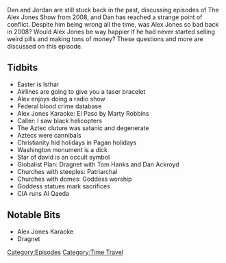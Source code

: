 {{DEFAULTSORT:
    #_EPISODE_0124:March 23, 2008
}}{{Episode
    | title             = March 23, 2008
    | caption           = Listen to this episode on [https://knowledgefight.libsyn.com/knowledge-fight-march-23-2008 Libsyn] [https://open.spotify.com/episode/1vCfYsK3tLCzDQkLWfM0t7 Spotify], Read the [[Transcript/124: March 23, 2008|Unofficial Transcript]]
    | episodeNumber     = 124
    | length            = 01:35:56
    | airDate           = January 29, 2018
    | coverageStartDate = March 23, 2009
    | coverageEndDate   = March 23, 2008
    | episodeType       = [[:Category:Time Travel|Time Travel]]
    | oocDrop           = This is gonna be a weird radio show
    | previousEpisode   = [[123: March 18, 2008]]
    | nextEpisode       = [[125: Project Camelot's War In Heaven]]
}}

{{Stub}}

Dan and Jordan are still stuck back in the past, discussing episodes of The Alex Jones Show from 2008, and Dan has reached a strange point of conflict. Despite him being wrong all the time, was Alex Jones so bad back in 2008? Would Alex Jones be way happier if he had never started selling weird pills and making tons of money?  These questions and more are discussed on this episode.

==Tidbits==

*Easter is Isthar
*Airlines are going to give you a taser bracelet
*Alex enjoys doing a radio show
*Federal blood crime database
*Alex Jones Karaoke: El Paso by Marty Robbins
*Caller: I saw black helicopters
*The Aztec cluture was satanic and degenerate
*Aztecs were cannibals
*Christianity hid holidays in Pagan holidays
*Washington monument is a dick
*Star of david is an occult symbol
*Globalist Plan: Dragnet with Tom Hanks and Dan Ackroyd
*Churches with steeples: Patriarchal
*Churches with domes: Goddess worship
*Goddess statues mark sacrifices
*CIA runs Al Qaeda

==Notable Bits==

*Alex Jones Karaoke
*Dragnet

[[Category:Episodes]]
[[Category:Time Travel]]
